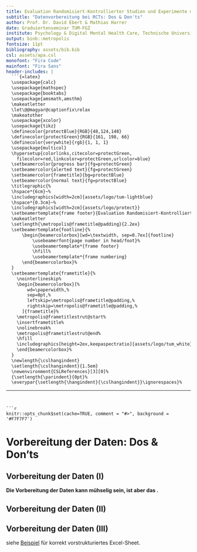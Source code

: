 ```yaml
---
title: Evaluation Randomisiert-Kontrollierter Studien und Experimente mit \textsf{R}
subtitle: "Datenvorbereitung bei RCTs: Dos & Don'ts"
author: Prof. Dr. David Ebert & Mathias Harrer
date: Graduiertenseminar TUM-FGZ
institute: Psychology & Digital Mental Health Care, Technische Universität München
output: binb::metropolis
fontsize: 11pt
bibliography: assets/bib.bib
csl: assets/apa.csl
monofont: "Fira Code"
mainfont: "Fira Sans"
header-includes: |
  ```{=latex}
  \usepackage{calc}
  \usepackage{mathspec}
  \usepackage{booktabs}
  \usepackage{amsmath,amsthm}
  \makeatletter
  \let\@@magyar@captionfix\relax
  \makeatother
  \usepackage{xcolor}
  \usepackage{tikz}
  \definecolor{protectBlue}{RGB}{48,124,148}
  \definecolor{protectGreen}{RGB}{161, 198, 66}
  \definecolor{verywhite}{rgb}{1, 1, 1}
  \usepackage{multicol}
  \hypersetup{colorlinks,citecolor=protectGreen,
    filecolor=red,linkcolor=protectGreen,urlcolor=blue}
  \setbeamercolor{progress bar}{fg=protectGreen}
  \setbeamercolor{alerted text}{fg=protectGreen}
  \setbeamercolor{frametitle}{bg=protectBlue}
  \setbeamercolor{normal text}{fg=protectBlue}
  \titlegraphic{%
  \hspace*{6cm}~%
  \includegraphics[width=2cm]{assets/logo/tum-lightblue}
  \hspace*{0.3cm}~%
  \includegraphics[width=2cm]{assets/logo/protect}}
  \setbeamertemplate{frame footer}{Evaluation Randomisiert-Kontrollierter Studien und Experimente mit \textsf{R}}%         <- !!SET FOOTER TITLE!!
  \makeatletter
  \setlength{\metropolis@frametitle@padding}{2.2ex}
  \setbeamertemplate{footline}{%
      \begin{beamercolorbox}[wd=\textwidth, sep=0.7ex]{footline}
          \usebeamerfont{page number in head/foot}%
          \usebeamertemplate*{frame footer}
          \hfill%
          \usebeamertemplate*{frame numbering}
      \end{beamercolorbox}%
  }
  \setbeamertemplate{frametitle}{%
    \nointerlineskip%
    \begin{beamercolorbox}[%
        wd=\paperwidth,%
        sep=0pt,%
        leftskip=\metropolis@frametitle@padding,%
        rightskip=\metropolis@frametitle@padding,%
      ]{frametitle}%
    \metropolis@frametitlestrut@start%
    \insertframetitle%
    \nolinebreak%
    \metropolis@frametitlestrut@end%
    \hfill
    \includegraphics[height=2ex,keepaspectratio]{assets/logo/tum_white}
    \end{beamercolorbox}%
  }
  \newlength{\cslhangindent}
  \setlength{\cslhangindent}{1.5em}
  \newenvironment{CSLReferences}[3][0]%
  {\setlength{\parindent}{0pt}%
  \everypar{\setlength{\hangindent}{\cslhangindent}}\ignorespaces}%
  ```
---
```


```r
knitr::opts_chunk$set(cache=TRUE, comment = "#>", background = '#F7F7F7')
```


# Vorbereitung der Daten: Dos & Don'ts

## Vorbereitung der Daten (I)

**Die Vorbereitung der Daten kann mühselig sein, ist aber das \alert{Grundgerüst für alle späteren Schritte}.**

\begin{itemize}
  \item[$\rightarrow$] Die Daten vor Import in R in das korrekte Format zu bringen, ist also lohnenswert.
\end{itemize}

\metroset{block=fill}
\begin{block}{Dateiformat}
Da der Import von \emph{Microsoft Excel} in R sehr einfach ist, ist es empfehlenswert, Daten dort teilweise vorzubereiten. Excel Sheets können unkompliziert als \emph{comma-separated values}-Datei (.csv) exportiert werden. Diese Dateiart kann besonders einfach und ohne großes Fehlerrisiko in R importiert werden (via \texttt{read.csv}).
\end{block}



## Vorbereitung der Daten (II)

\small

\metroset{block=fill} 
\begin{block}{Dos and Dont's}
\begin{itemize}
  \item Eine \textbf{korrekte Benennung der Spalten} bereits in Excel spart oft viel Zeit, da keine Umbenennung mehr in R stattfinden muss.
  \item Die \textbf{Bezeichnung der Variablen} sollte \textbf{möglichst kurz sein} und einem \textbf{einheitlichen Schema} folgen.
  \item Für die Bezeichnung der \textbf{Zeitpunkte} empfiehlt sich eine \textbf{Zahlenkodierung}, die an das Ende des Variablennames angehängt wird. (z.B. \texttt{variable.0} für Baseline, \texttt{variable.1} für Postmessung etc.)
  \item Spaltennamen sollten \textbf{keine Leerzeichen} beinhalten. Zur Trennung zweier Worte sollten Punkte oder \texttt{camelCase} genutzt werden.
  \item Auch \textbf{Sonderzeichen} in Variablennamen sollten vermieden werden, da sie beim Import ggf. verändert werden.
\end{itemize}
\end{block}

\par \normalsize



## Vorbereitung der Daten (III)

\small

\metroset{block=fill} 
\begin{block}{Dos and Dont's}
\begin{itemize}
  \item Wenn der Name der Spalte in der \textbf{ersten Zeile der Spalte} eingetragen ist, wird R den Namen \textbf{automatisch als Spaltennamen} erkennen. Weitere Formatierung der Spalten ist dann nicht mehr notwendig.
  \item Die \textbf{Reihenfolge der Spalten} in der Excel-Datei ist \textbf{unerheblich}.
  \item Die Excel-Datei sollte nur \textbf{ein Tabellenblatt} haben.
  \item Sollte es mehrere \textbf{leere Zeilen und Spalten} geben, ist es ratsam, diese zu \textbf{löschen}. Beim Import könnten diese sonst als Missings interpretiert werden.
  \item Es sollte ein \textbf{\alert{Codebook}} angelegt werden, in dem vermerkt ist, welcher Variable welches Kürzel zugeordnet ist und wie Antworten/Beobachtungen kodiert wurden.
\end{itemize}
\end{block}

\par \normalsize

\scriptsize siehe [Beispiel](https://www.protectlab.org/workshop/rct-evaluation-in-r/material/data.xlsx) für korrekt vorstrukturiertes Excel-Sheet. \par \normalsize





